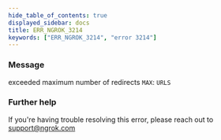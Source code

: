 ```yaml
---
hide_table_of_contents: true
displayed_sidebar: docs
title: ERR_NGROK_3214
keywords: ["ERR_NGROK_3214", "error 3214"]
---
```


### Message

exceeded maximum number of redirects `MAX`: `URLS`

### Further help

If you're having trouble resolving this error, please reach out to [support@ngrok.com](mailto:support@ngrok.com?subject=Help%20with%20ERR_NGROK_3214)
